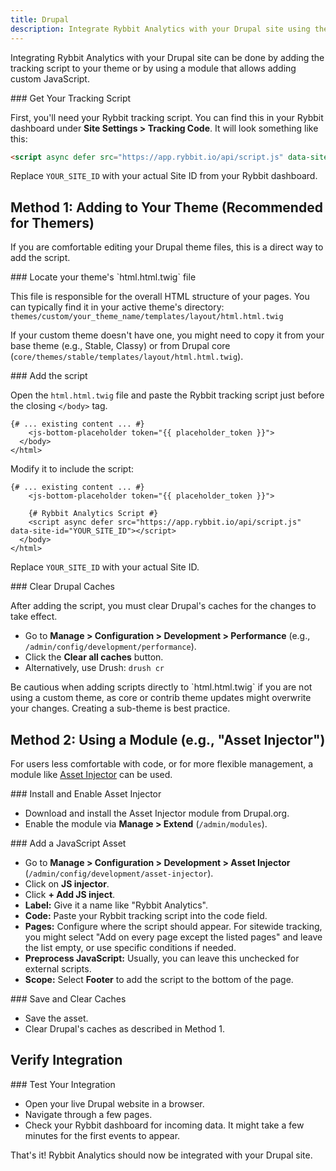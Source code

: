 ```yaml
---
title: Drupal
description: Integrate Rybbit Analytics with your Drupal site using theme files or modules
---
```



Integrating Rybbit Analytics with your Drupal site can be done by adding the tracking script to your theme or by using a module that allows adding custom JavaScript.

<Steps>
<Step>
### Get Your Tracking Script

First, you'll need your Rybbit tracking script. You can find this in your Rybbit dashboard under **Site Settings > Tracking Code**. It will look something like this:

```html
<script async defer src="https://app.rybbit.io/api/script.js" data-site-id="YOUR_SITE_ID"></script>
```

Replace `YOUR_SITE_ID` with your actual Site ID from your Rybbit dashboard.
</Step>
</Steps>

## Method 1: Adding to Your Theme (Recommended for Themers)

If you are comfortable editing your Drupal theme files, this is a direct way to add the script.

<Steps>
<Step>
### Locate your theme's `html.html.twig` file

This file is responsible for the overall HTML structure of your pages. You can typically find it in your active theme's directory:
`themes/custom/your_theme_name/templates/layout/html.html.twig`

If your custom theme doesn't have one, you might need to copy it from your base theme (e.g., Stable, Classy) or from Drupal core (`core/themes/stable/templates/layout/html.html.twig`).
</Step>

<Step>
### Add the script

Open the `html.html.twig` file and paste the Rybbit tracking script just before the closing `</body>` tag.

```twig
{# ... existing content ... #}
    <js-bottom-placeholder token="{{ placeholder_token }}">
  </body>
</html>
```

Modify it to include the script:

```twig
{# ... existing content ... #}
    <js-bottom-placeholder token="{{ placeholder_token }}">

    {# Rybbit Analytics Script #}
    <script async defer src="https://app.rybbit.io/api/script.js" data-site-id="YOUR_SITE_ID"></script>
  </body>
</html>
```
Replace `YOUR_SITE_ID` with your actual Site ID.
</Step>

<Step>
### Clear Drupal Caches

After adding the script, you must clear Drupal's caches for the changes to take effect.
- Go to **Manage > Configuration > Development > Performance** (e.g., `/admin/config/development/performance`).
- Click the **Clear all caches** button.
- Alternatively, use Drush: `drush cr`
</Step>
</Steps>

<Callout type="warn">
  Be cautious when adding scripts directly to `html.html.twig` if you are not using a custom theme, as core or contrib theme updates might overwrite your changes. Creating a sub-theme is best practice.
</Callout>

## Method 2: Using a Module (e.g., "Asset Injector")

For users less comfortable with code, or for more flexible management, a module like [Asset Injector](https://www.drupal.org/project/asset_injector) can be used.

<Steps>
<Step>
### Install and Enable Asset Injector

- Download and install the Asset Injector module from Drupal.org.
- Enable the module via **Manage > Extend** (`/admin/modules`).
</Step>

<Step>
### Add a JavaScript Asset

- Go to **Manage > Configuration > Development > Asset Injector** (`/admin/config/development/asset-injector`).
- Click on **JS injector**.
- Click **+ Add JS inject**.
- **Label:** Give it a name like "Rybbit Analytics".
- **Code:** Paste your Rybbit tracking script into the code field.
- **Pages:** Configure where the script should appear. For sitewide tracking, you might select "Add on every page except the listed pages" and leave the list empty, or use specific conditions if needed.
- **Preprocess JavaScript:** Usually, you can leave this unchecked for external scripts.
- **Scope:** Select **Footer** to add the script to the bottom of the page.
</Step>

<Step>
### Save and Clear Caches

- Save the asset.
- Clear Drupal's caches as described in Method 1.
</Step>
</Steps>

## Verify Integration

<Steps>
<Step>
### Test Your Integration

- Open your live Drupal website in a browser.
- Navigate through a few pages.
- Check your Rybbit dashboard for incoming data. It might take a few minutes for the first events to appear.
</Step>
</Steps>

That's it! Rybbit Analytics should now be integrated with your Drupal site.